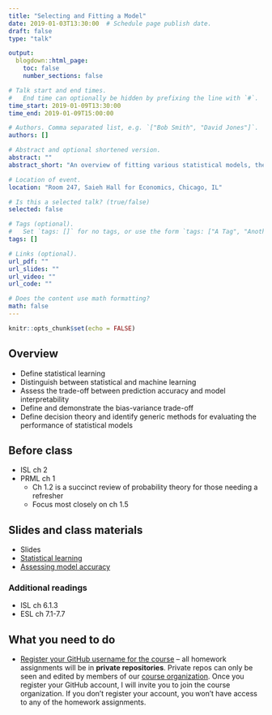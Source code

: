 ```yaml
---
title: "Selecting and Fitting a Model"
date: 2019-01-03T13:30:00  # Schedule page publish date.
draft: false
type: "talk"

output:
  blogdown::html_page:
    toc: false
    number_sections: false

# Talk start and end times.
#   End time can optionally be hidden by prefixing the line with `#`.
time_start: 2019-01-09T13:30:00
time_end: 2019-01-09T15:00:00

# Authors. Comma separated list, e.g. `["Bob Smith", "David Jones"]`.
authors: []

# Abstract and optional shortened version.
abstract: ""
abstract_short: "An overview of fitting various statistical models, the bias-variance trade-off, and selecting between different modeling strategies."

# Location of event.
location: "Room 247, Saieh Hall for Economics, Chicago, IL"

# Is this a selected talk? (true/false)
selected: false

# Tags (optional).
#   Set `tags: []` for no tags, or use the form `tags: ["A Tag", "Another Tag"]` for one or more tags.
tags: []

# Links (optional).
url_pdf: ""
url_slides: ""
url_video: ""
url_code: ""

# Does the content use math formatting?
math: false
---
```


```r
knitr::opts_chunk$set(echo = FALSE)
```

## Overview

* Define statistical learning
* Distinguish between statistical and machine learning
* Assess the trade-off between prediction accuracy and model interpretability
* Define and demonstrate the bias-variance trade-off
* Define decision theory and identify generic methods for evaluating the performance of statistical models

## Before class

* ISL ch 2
* PRML ch 1
    * Ch 1.2 is a succinct review of probability theory for those needing a refresher
    * Focus most closely on ch 1.5

## Slides and class materials

* Slides
* [Statistical learning](/notes/stat-learning)
* [Assessing model accuracy](/notes/model-accuracy)

### Additional readings

* ISL ch 6.1.3
* ESL ch 7.1-7.7

## What you need to do

* [Register your GitHub username for the course](https://goo.gl/forms/vqwIztpqLb5Dhs3e2) -- all homework assignments will be in **private repositories**. Private repos can only be seen and edited by members of our [course organization](https://github.com/css-model). Once you register your GitHub account, I will invite you to join the course organization. If you don't register your account, you won't have access to any of the homework assignments.
